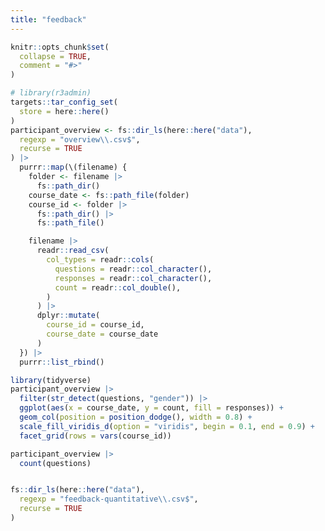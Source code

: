 ```yaml
---
title: "feedback"
---
```


```r
knitr::opts_chunk$set(
  collapse = TRUE,
  comment = "#>"
)
```

```r
# library(r3admin)
targets::tar_config_set(
  store = here::here()
)
participant_overview <- fs::dir_ls(here::here("data"),
  regexp = "overview\\.csv$",
  recurse = TRUE
) |>
  purrr::map(\(filename) {
    folder <- filename |>
      fs::path_dir()
    course_date <- fs::path_file(folder)
    course_id <- folder |>
      fs::path_dir() |>
      fs::path_file()

    filename |>
      readr::read_csv(
        col_types = readr::cols(
          questions = readr::col_character(),
          responses = readr::col_character(),
          count = readr::col_double(),
        )
      ) |>
      dplyr::mutate(
        course_id = course_id,
        course_date = course_date
      )
  }) |>
  purrr::list_rbind()

library(tidyverse)
participant_overview |>
  filter(str_detect(questions, "gender")) |>
  ggplot(aes(x = course_date, y = count, fill = responses)) +
  geom_col(position = position_dodge(), width = 0.8) +
  scale_fill_viridis_d(option = "viridis", begin = 0.1, end = 0.9) +
  facet_grid(rows = vars(course_id))

participant_overview |>
  count(questions)


fs::dir_ls(here::here("data"),
  regexp = "feedback-quantitative\\.csv$",
  recurse = TRUE
)
```
